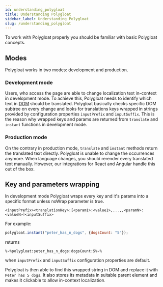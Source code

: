 ```yaml
---
id: understanding_polygloat
title: Understanding Polygloat
sidebar_label: Understanding Polygloat
slug: /understanding_polygloat
---
```


To work with Polygloat properly you should be familiar with basic Polygloat concepts.

## Modes

Polygloat works in two modes: development and production.

### Development mode
Users, who access the page are able to change localization text in-context in development mode. To achieve this, Polygloat
needs to identify which text in [DOM](https://developer.mozilla.org/en-US/docs/Web/API/Document_Object_Model/Introduction)
should be translated. Polygloat basically checks specific DOM subtree on every change and looks for translations keys
wrapped in strings provided by configuration properties `inputPrefix` and `inputSuffix`. This is the reason why wrapped keys
and params are returned from `translate` and `instant` functions in development mode.

### Production mode
On the contrary in production mode, `translate` and `instant` methods return the translated text directly.
Polygloat is unable to change the occurrences anymore. When language changes, you should
rerender every translated text manually. However, our integrations for React and Angular handle this out of the box.

## Key and parameters wrapping

In development mode Polygloat wraps every key and it's params into a specific format unless noWrap parameter is true.
```
<inputPrefix><translationKey>:[<param1>:<value1>,...,,<paramN>:<valueN>]<inputSuffix>
```

For example:
```javascript
polygloat.instant("peter_has_n_dogs", {dogsCount: "5"});
```
returns
```
%-%polygloat:peter_has_n_dogs:dogsCount:5%-%
```
when `inputPrefix` and `inputSuffix` configuration properties are default.

Polygloat is then able to find this wrapped string in DOM and replace it with `Peter has 5 dogs`. It also stores
its metadata in suitable parent element and makes it clickable to allow in-context localization.
